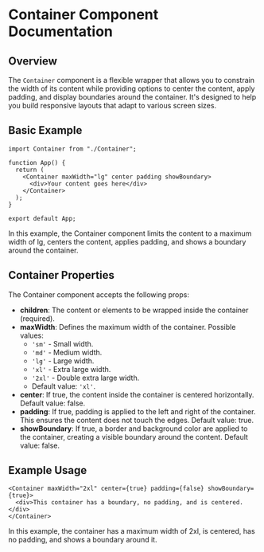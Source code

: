 
<Meta title="Layout/Container" component={Container} />

# Container Component Documentation

## Overview

The `Container` component is a flexible wrapper that allows you to constrain the width of its content while providing options to center the content, apply padding, and display boundaries around the container. It's designed to help you build responsive layouts that adapt to various screen sizes.

## Basic Example

```tsx
import Container from "./Container";

function App() {
  return (
    <Container maxWidth="lg" center padding showBoundary>
      <div>Your content goes here</div>
    </Container>
  );
}

export default App;
```

In this example, the Container component limits the content to a maximum width of lg, centers the content, applies padding, and shows a boundary around the container.

## Container Properties

The Container component accepts the following props:

- **children**: The content or elements to be wrapped inside the container (required).
- **maxWidth**: Defines the maximum width of the container. Possible values:
  - `'sm'` - Small width.
  - `'md'` - Medium width.
  - `'lg'` - Large width.
  - `'xl'` - Extra large width.
  - `'2xl'` - Double extra large width.
  - Default value: `'xl'`.
- **center**: If true, the content inside the container is centered horizontally. Default value: false.
- **padding**: If true, padding is applied to the left and right of the container. This ensures the content does not touch the edges. Default value: true.
- **showBoundary**: If true, a border and background color are applied to the container, creating a visible boundary around the content. Default value: false.

## Example Usage

```tsx
<Container maxWidth="2xl" center={true} padding={false} showBoundary={true}>
  <div>This container has a boundary, no padding, and is centered.</div>
</Container>
```

In this example, the container has a maximum width of 2xl, is centered, has no padding, and shows a boundary around it.
